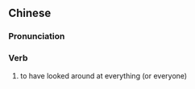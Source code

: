 {{also|遍观}}
==Chinese==
{{zh-forms|s=遍观}}

===Pronunciation===
{{zh-pron
|m=biànguān
|cat=v
}}

===Verb===
{{zh-verb}}

# {{lb|zh|archaic}} to have looked around at everything (or everyone)